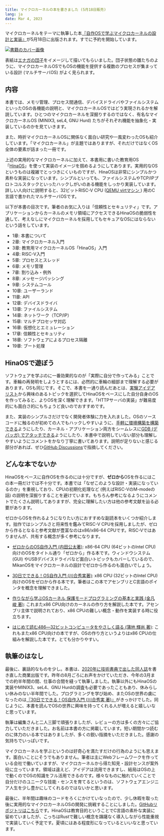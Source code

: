 ```yaml
---
title: マイクロカーネルの本を書きました (5月18日販売)
lang: ja
date: Mar 4, 2023
---
```


マイクロカーネルをテーマに執筆した本<a href="https://www.hanmoto.com/bd/isbn/9784798068718">『自作OSで学ぶマイクロカーネルの設計と実装』</a>が5月18日に出版されます。すでに予約を開始しています。

<a href="https://www.hanmoto.com/bd/isbn/9784798068718">
<Image alt="書籍のカバー画像" src="/media/microkernel-book-2023/microkernel-book-cover.jpg" width={600/2} height={775/2} />
</a>

表紙は[エナガの団子](https://www.sagami-portal.com/city/scmblog/archives/29294)をイメージして描いてもらいました。団子状態の雛たちのように、マイクロカーネルOSでもOSの機能を提供する複数のプロセスが集まっている設計 (マルチサーバOS) がよく見られます。

## 内容

本書では、メモリ管理、プロセス間通信、デバイスドライバやファイルシステムといったOSの各機能の説明と、マイクロカーネルOSではどう実現されるかを解説しています。ひとつのマイクロカーネルを深掘りするのではなく、有名なマイクロカーネルOS (MINIX3, seL4, GNU Hurd) たちがそれぞれ機能を抽象化・実装しているのかを見ていきます。

また、時折マイクロカーネルOSに関係なく面白い研究や一風変わったOSも紹介しています。「マイクロカーネル」が主題ではありますが、それだけではなくOS全体の要素が詰まった一冊です。

上述の実用的なマイクロカーネルに加えて、本書用に書いた教育用OS「<a href="https://github.com/nuta/microkernel-book">HinaOS</a>」を使って実装のイメージを掴めるようにしてあります。実用的なOSというものは複雑でとっつきにくいものですが、HinaOSは非常にシンプルかつ素朴な実装になっています。シンプルといっても、ファイルシステムやTCP/IPプロトコルスタックといったハックしがいのある機能をしっかり実装しています。詳しい人向けに説明すると、32ビットRISC-V CPU ([QEMU virtマシン
](https://www.qemu.org/docs/master/system/riscv/virt.html)) 用のC言語で書かれたマルチサーバOSです。

以下が本書の目次です。筆者のお気に入りは「信頼性とセキュリティ」です。アプリケーションからカーネルのメモリ領域にアクセスできるHinaOSの脆弱性を通して、考えなしにマイクロカーネルを採用してもセキュアなOSにはならないという話をしています。

- 1章: 本書について
- 2章: マイクロカーネル入門
- 3章: 教育用マイクロカーネルOS「HinaOS」入門
- 4章: RISC-V入門
- 5章: プロセスとスレッド
- 6章: メモリ管理
- 7章: 割り込み・例外
- 8章: メッセージパッシング
- 9章: システムコール
- 10章: ユーザーランド
- 11章: API
- 12章: デバイスドライバ
- 13章: ファイルシステム
- 14章: ネットワーク（TCP/IP）
- 15章: マルチプロセッサ対応
- 16章: 仮想化とエミュレーション
- 17章: 信頼性とセキュリティ
- 18章: ソフトウェアによるプロセス隔離
- 19章: ブート処理

## HinaOSで遊ぼう

ソフトウェアを学ぶのに一番効果的なのが「実際に自分で作ってみる」ことです。車輪の再発明をしようとするには、必然的に車輪の細部まで理解する必要があります。OSも同じです。そこで、本書を一通り読んだあとは、[実験アイデアリスト](https://github.com/nuta/microkernel-book/blob/main/IDEAS.md)から興味のあるトピックを選択してHinaOSをベースにした自分自身のOSを作ってみると、よりOSを深く理解できます。「HTTPサーバの実装」が難易度的にも面白さ的にもちょうど良いのでおすすめです。

また、実装のシンプルさだけでなく開発者体験に力を入れました。OSのソースコードに触るのが初めての人でもハックしやすいように、[手軽に環境構築を構築できる](https://github.com/nuta/microkernel-book/tree/main#%E9%96%8B%E7%99%BA%E7%92%B0%E5%A2%83%E6%A7%8B%E7%AF%89)ようにしたり、カーネル・アプリケーション両方をシームレスに[GDB (デバッガ) でアタッチできる](https://github.com/nuta/microkernel-book/blob/main/DEBUG.md#%E3%83%87%E3%83%90%E3%83%83%E3%82%AC-gdb-%E3%82%92%E5%88%A9%E7%94%A8%E3%81%97%E3%81%9F%E3%83%87%E3%83%90%E3%83%83%E3%82%B0)ようにしたり、本書中で説明していない部分も理解しやすいようにコメントをかなり丁寧に書いてあります。説明が足りないと感じる部分があれば、ぜひ[GitHub Discussions](https://github.com/nuta/microkernel-book/discussions/new?category=help)で指摘してください。

## どんな本でないか

HinaOSをベースに自作OSを作るのには十分ですが、**ゼロから**OSを作るにはこの本一冊だけでは不十分です。本書では「なぜこのような設計・実装になっているのか」を重視しており、CPUの初期化処理など (例えばRISC-VのM-modeの話) の説明を深掘りすることを避けています。もちろん参考になるようにコメントでたくさん説明してありますが、完全に理解したい方は他の参考文献を辿る必要があります。

ゼロからOSを作れるようになりたい方におすすめな副読本をいくつか紹介します。拙作ではシンプルさと将来性を鑑みてRISC-V CPUを採用しましたが、ゼロから作るとなると参考文献が豊富なのはx86/x86-64 CPUです。RISC-Vではありませんが、共有する概念が多く参考になります。

- [ゼロからのOS自作入門 (内田公太著)](https://book.mynavi.jp/ec/products/detail/id=121220): x86-64 CPU (64ビットのIntel CPU) 向けのOSをタイトル通り「ゼロから」作る本です。ウィンドウシステム (GUI) やUSBデバイスドライバなど面白いトピックもカバーしているので、MikanOSをマイクロカーネルの設計でゼロから作るのも面白いでしょう。
<LinkCard url="https://book.mynavi.jp/ec/products/detail/id=121220" />

- [30日でできる！OS自作入門 (川合秀実著)](https://book.mynavi.jp/ec/products/detail/id=22078): x86 CPU (32ビットのIntel CPU) 向けのOSをゼロから作る本です。筆者はこの本でアセンブリとC言語のポインタを概念を理解できました。
<LinkCard url="https://book.mynavi.jp/ec/products/detail/id=22078" />

- [作りながら学ぶOSカーネル 保護モードプログラミングの基本と実践 (金凡峻 著)](https://www.shuwasystem.co.jp/book/9784798022543.html): これまたx86 CPU向けのカーネルの作り方を解説した本です。アセンブリ主体で説明されており、x86 CPUの難しい概念・動作を実装する時に役立ちます。
<LinkCard url="https://www.shuwasystem.co.jp/book/9784798022543.html" />

- [はじめて読む486―32ビットコンピュータをやさしく語る (蒲地 輝尚 著)](https://www.hanmoto.com/bd/isbn/9784756102133): これもまたx86 CPU向けの本ですが、OSの作り方というよりはx86 CPUの仕組みを解説した本です。とても分かりやすい。
<LinkCard url="https://www.hanmoto.com/bd/isbn/9784756102133" />

## 執筆のはなし

最後に、裏話的なものを少し。本書は、[2020年に技術書典で出した同人誌](https://seiya.me/blog/microkernel-book)を書き直した商業出版です。昨年の8月ごろにお声をかけていただき、今年の3月までの約半年間の間、仕事の合間を縫って執筆しました。執筆以外にもHinaOSの実装やMINIX3、seL4、GNU Hurdの調査も必要であったこともあり、休みらしい休みのない半年間でした。プログラミングを学び始め、またOSの世界の虜になったのは[『30日でできる！OS自作入門 (川合秀実 著)』](https://book.mynavi.jp/ec/products/detail/id=22078)がきっかけでした。同じように、本書を読んでOSの世界に興味を持ってくれる人が増えると嬉しいなと思っています。

執筆は編集さんと二人三脚で頑張りましたが、レビューの方は多くの方々にご協力していただきました。お名前は本書の方に掲載しています。短い期間かつ読むのに体力のいる本ではありましたが、多くの鋭い指摘をいただきました。感謝の気持ちでいっぱいです。

マイクロカーネルを学ぶというのは好奇心を満たすだけの行為のようにも思えます。面白いことにそうでもありません。筆者は主にWebフレームワークを作っている会社で働いていますが、マイクロカーネルから得た知見・設計センスが案外役に立っています。領域は違えど、アイデアは流用できますし、結局はOSの上で動くのでOSの知識をフル活用できるのです。様々なものに触れていくことで自分だけのユニークな技能・センスを育てるというのは、ソフトウェアエンジニア人生を少し豊かにしてくれるのではないかと思います。

最後に、半年間は趣味のコードをろくにかけていなったので、少し休暇を取った後に実用的なマイクロカーネルOSの開発に挑戦することにしました。[GitHubリポジトリはこちら](https://github.com/nuta/ftl)です。HinaOSは教育目的ということでC言語の素朴な実装に留めていましたが、こっちはRustで難しい概念を躊躇なく導入しながら性能重視で実装していく予定です。夏頃にはある程度形になっているといいなと思っています。
